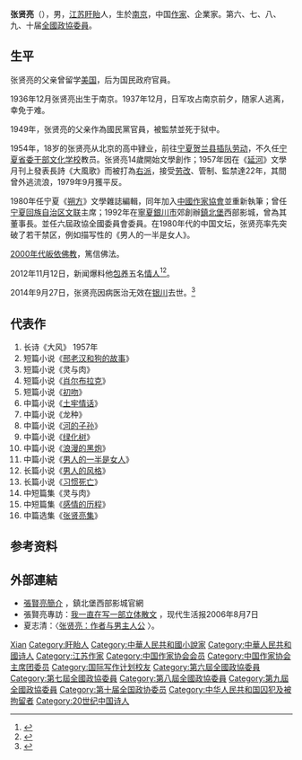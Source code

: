 {{Infobox writer <!-- see Template:Infobox writer -->
| 图像     = 
| 图像大小 = 250px
| 图像说明 = 
| 姓名     = 张贤亮
| 原文名称 = 
| 字       = 
| 号       = 
| 笔名     = 
| 原名     = 
| 出生     = 1936年12月
| 出生地点 = {{ROC}}[[江苏省|江苏省]][[南京市|南京市]]
| 逝世     = {{Death date and age|2014|9|27|1936|12|1}}
| 逝世地点 = {{PRC}}[[宁夏回族自治区|宁夏回族自治区]][[银川|银川]]
| 居处     = 
| 职业     = 小说家、企业家
| 种族     = 汉族
| 公民权   = 
| 语言     = 中文
| 母校     = 
| 创作时期 = 1950年—2014年
| 体裁     = 小说
| 主题     = 
| 文学运动 = [[反思文学|反思文学]]
| 代表作   = 《绿化树》<br />《灵与肉》
| 父母     = 
| 配偶     =  <!--{{marriage|姓名|年份}} -->
| 伴侣     = 
| 子女     = 
| 亲属     = 
| 受影响于 = 
| 施影响于 = 
| 奖项     = <!--  {{Awards|award= |year= |title= }} -->
| 官方网站 = <!--  {{URL|website}} -->
| 签名     =  <!--不需要加[[file:|128px]] -->
}}
'''张贤亮'''（{{bd|1936年|12月|2014年|9月27日|catIdx=Z张}}），男，[[江苏省|江苏]][[盱眙县|盱眙]]人，生於[[南京|南京]]，中国[[作家|作家]]、企業家。第六、七、八、九、十届[[全國政協委員|全國政協委員]]。

== 生平 ==
张贤亮的父亲曾留学[[美国|美国]]，后为国民政府官員。

1936年12月张贤亮出生于南京。1937年12月，日军攻占南京前夕，随家人逃离，幸免于难。

1949年，张贤亮的父亲作為國民黨官員，被監禁並死于狱中。

1954年，18岁的张贤亮从北京的高中肄业，前往[[宁夏|宁夏]][[贺兰县|贺兰县]][[插队劳动|插队劳动]]，不久任[[宁夏省委干部文化学校|宁夏省委干部文化学校]]教员。张贤亮14歲開始文學創作；1957年因在《[[延河|延河]]》文學月刊上發表長詩《大風歌》而被打為[[右派|右派]]，接受[[劳改|劳改]]、管制、監禁達22年，其間曾外逃流浪，1979年9月獲平反。

1980年任宁夏《[[朔方|朔方]]》文學雜誌編輯，同年加入[[中國作家協會|中國作家協會]]並重新執筆；曾任[[宁夏回族自治区文联|宁夏回族自治区文联]]主席；1992年在[[寧夏|寧夏]][[銀川市|銀川市]]郊創辦[[鎮北堡|鎮北堡]]西部影城，曾為其董事長。並任六屆政協全國委員會委員。在1980年代的中国文坛，张贤亮率先突破了若干禁区，例如描写性的《男人的一半是女人》。

[[2000年代|2000年代]][[皈依|皈依]][[佛教|佛教]]，篤信佛法。

2012年11月12日，新闻爆料他[[包养|包养]]五名[[情人|情人]]<ref>{{cite news|title=张贤亮回应“情人说”|url=http://epaper.bjnews.com.cn/html/2012-11-14/content_389762.htm?div=-1|accessdate=2012-11-14|newspaper=新京报}}{{dead link|date=2018年2月 |bot=InternetArchiveBot |fix-attempted=yes }}</ref><ref>{{cite news|title=笑对绯闻既贤又亮 著名作家张贤亮如何被娱乐？|url=http://edu.people.com.cn/n/2012/1114/c1053-19572593.html|accessdate=2012-11-14|newspaper=人民网|archive-date=2016-03-04|archive-url=https://web.archive.org/web/20160304063544/http://edu.people.com.cn/n/2012/1114/c1053-19572593.html}}</ref>。

2014年9月27日，张贤亮因病医治无效在[[银川|银川]]去世。<ref>{{cite web|url=http://epaper.jinghua.cn/html/2014-09/28/content_130969.htm|title=著名作家张贤亮病逝|publisher=[[京华时报|京华时报]]|date=2014年9月28日|accessdate=2014年9月28日|deadurl=yes|archiveurl=https://web.archive.org/web/20150402211414/http://epaper.jinghua.cn/html/2014-09/28/content_130969.htm|archivedate=2015年4月2日}}</ref>

== 代表作 ==
# 长诗《大风》 1957年
# 短篇小说《[[邢老汉和狗的故事|邢老汉和狗的故事]]》
# 短篇小说《灵与肉》
# 短篇小说《[[肖尔布拉克|肖尔布拉克]]》
# 短篇小说《[[初吻_(小说)|初吻]]》
# 中篇小说《[[土牢情话|土牢情话]]》
# 中篇小说《龙种》
# 中篇小说《[[河的子孙|河的子孙]]》
# 中篇小说《[[绿化树|绿化树]]》
# 中篇小说《[[浪漫的黑炮|浪漫的黑炮]]》
# 中篇小说《[[男人的一半是女人|男人的一半是女人]]》
# 长篇小说《[[男人的风格|男人的风格]]》
# 长篇小说《[[习惯死亡|习惯死亡]]》
# 中短篇集《灵与肉》
# 中短篇集《[[感情的历程|感情的历程]]》
# 中篇选集《[[张贤亮集|张贤亮集]]》

== 参考资料 ==
{{Reflist}}

== 外部連結 ==
* [http://www.chinawfs.com/zxlpro.asp?classid=475 張賢亮簡介] {{Wayback|url=http://www.chinawfs.com/zxlpro.asp?classid=475 |date=20160815045102 }}，鎮北堡西部影城官網
* 張賢亮專訪：[http://www.nxnet.net/newspaper/2006-08/07/content_755329.htm 我一直在写一部立体散文] {{Wayback|url=http://www.nxnet.net/newspaper/2006-08/07/content_755329.htm |date=20070927213654 }}，现代生活报2006年8月7日
* 夏志清：〈[http://www.nssd.org/articles/Article_Read.aspx?id=28185508 张贤亮：作者与男主人公] {{Wayback|url=http://www.nssd.org/articles/Article_Read.aspx?id=28185508 |date=20180217202959 }}〉。

{{中国近现代文学}}
{{中国作家协会第四届理事会}}
{{中国作家协会第五届全国委员会}}
{{中国作家协会第六届全国委员会}}
{{中国作家协会第七届全国委员会}}
{{中国作家协会第八届全国委员会}}
{{中国文学艺术界联合会第五届全国委员会}}
{{中国文学艺术界联合会第六届全国委员会}}
{{六四事件}}

{{Authority control}}
{{DEFAULTSORT:Zhang张}}
[[Category:张姓|Xian]]
[[Category:盱眙人|Category:盱眙人]]
[[Category:中華人民共和國小說家|Category:中華人民共和國小說家]]
[[Category:中華人民共和國诗人|Category:中華人民共和國诗人]]
[[Category:江苏作家|Category:江苏作家]]
[[Category:中国作家协会会员|Category:中国作家协会会员]]
[[Category:中国作家协会主席团委员|Category:中国作家协会主席团委员]]
[[Category:国际写作计划校友|Category:国际写作计划校友]]
[[Category:第六屆全國政協委員|Category:第六屆全國政協委員]]
[[Category:第七屆全國政協委員|Category:第七屆全國政協委員]]
[[Category:第八屆全國政協委員|Category:第八屆全國政協委員]]
[[Category:第九屆全國政協委員|Category:第九屆全國政協委員]]
[[Category:第十届全国政协委员|Category:第十届全国政协委员]]
[[Category:中华人民共和国囚犯及被拘留者|Category:中华人民共和国囚犯及被拘留者]]
[[Category:20世纪中国诗人|Category:20世纪中国诗人]]
